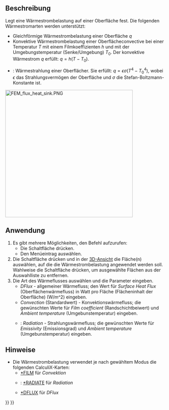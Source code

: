 <languages/>

{{Docnav/de
|[[FEM_ConstraintInitialTemperature/de|RandbedingungStarttemperatur]]
|[[FEM_ConstraintTemperature/de| RandbedingungTemperatur]]
|[[FEM_Workbench/de|FEM]]
|IconL=FEM_ConstraintInitialTemperature.svg
|IconR=FEM_ConstraintTemperature.svg
|IconC=Workbench_FEM.svg
}}

{{GuiCommandContainer|
{{GuiCommand/de
|Name=FEM ConstraintHeatflux
|Name/de=FEM RandbedingungWärmestrom
|MenuLocation=Modell → Thermische Randbedingungen und Belastungen → Wärmestrombelastung
|Workbenches=[[FEM_Workbench/de|FEM]]
|SeeAlso=[[FEM_tutorial/de|FEM-Anleitung]]
}}
{{GuiCommandFemInfo/de
|Solvers=CalculiX, Elmer
}}
}}

<span id="Description"></span>
==Beschreibung==

Legt eine Wärmestrombelastung auf einer Oberfläche fest. Die folgenden Wärmestromarten werden unterstützt:
* Gleichförmige Wärmestrombelastung einer Oberfläche <math>q</math>
* Konvektive Wärmestrombelastung einer Oberflächeconvective bei einer Temperatur <math>T</math> mit einem Filmkoeffizienten <math>h</math> und mit der Umgebungstemperatur (Senke/Umgebung) <math>T_{0}</math>. Der konvektive Wärmestrom <math>q</math> erfüllt: <math>q=h(T-T_{0})</math>.
* {{Version/de|1.0}}: Wärmestrahlung einer Oberflächer. Sie erfüllt: <math>q=\epsilon \sigma(T^{4}-T_{0}^{4})</math>,  wobei <math>\epsilon</math> das Strahlungsvermögen der Oberfläche und <math>\sigma</math> die Stefan-Boltzmann-Konstante ist.

[[Image:FEM_flux_heat_sink.PNG|400px]]
{{Caption|Kühlkörper mit Belastung durch Konvektioswärmefluss auf den Flächen, die der Umgebungsluft ausgesetzt sind}}

<span id="Usage"></span>
==Anwendung==

# Es gibt mehrere Möglichkeiten, den Befehl aufzurufen:
#* Die Schaltfläche {{Button|[[Image:FEM_ConstraintHeatflux.svg|16px]] [[FEM_ConstraintHeatflux/de|Wärmestrombelastung]]}} drücken.
#* Den Menüeintrag {{MenuCommand|Modell → Thermische Randbedingungen und Belastungen → [[Image:FEM_ConstraintHeatflux.svg|16px]] Wärmestrombelastung}} auswählen.
# Die Schaltfläche {{Button|Hinzufügen}} drücken und in der [[3D_view/de|3D-Ansicht]] die Fläche(n) auswählen, auf die die Wärmestrombelastung angewendet werden soll. Wahlweise die Schaltfläche {{Button|Entfernen}} drücken, um ausgewählte Flächen aus der Auswahlliste zu entfernen.
# Die Art des Wärmeflusses auswählen und die Parameter eingeben.
#* ''DFlux'' - allgemeiner Wärmefluss; den Wert für ''Surface Heat Flux'' (Oberflächenwärmefluss) in Watt pro Fläche (Flächeninhalt der Oberfläche) (W/m^2) eingeben.
#* ''Convection'' (Standardwert) - Konvektionswärmefluss; die gewünschten Werte für ''Film coefficient'' (Randschichtbeiwert) und ''Ambient temperature'' (Umgebunstemperatur) eingeben.
#* {{Version/de|1.0}}: ''Radiation'' - Strahlungswärmefluss; die gewünschten Werte für ''Emissivity'' (Emissionsgrad) und ''Ambient temperature'' (Umgebunstemperatur) eingeben.

<span id="Notes"></span>
==Hinweise==

* Die Wärmestrombelastung verwendet je nach gewähltem Modus die folgenden CalculiX-Karten:
** [http://web.mit.edu/calculix_v2.7/CalculiX/ccx_2.7/doc/ccx/node203.html *FILM] für ''Convektion''
** {{Version/de|1.0}}: [http://web.mit.edu/calculix_v2.7/CalculiX/ccx_2.7/doc/ccx/node234.html *RADIATE] für ''Radiation''
** [http://web.mit.edu/calculix_v2.7/CalculiX/ccx_2.7/doc/ccx/node188.html *DFLUX] für ''DFlux''


{{Docnav/de
|[[FEM_ConstraintInitialTemperature/de|RandbedingungStarttemperatur]]
|[[FEM_ConstraintTemperature/de| RandbedingungTemperatur]]
|[[FEM_Workbench/de|FEM]]
|IconL=FEM_ConstraintInitialTemperature.svg
|IconR=FEM_ConstraintTemperature.svg
|IconC=Workbench_FEM.svg
}}

{{FEM Tools navi{{#translation:}}}}
{{Userdocnavi{{#translation:}}}}
